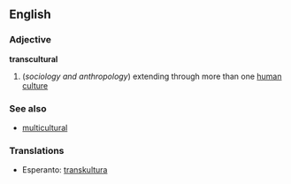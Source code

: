==English==

===Adjective===
'''transcultural'''

# (''sociology and anthropology'') extending through more than one [[human]] [[culture]]

===See also===
*[[multicultural]]

===Translations===
{{rfc-level|Translations at L3+}}
*Esperanto: [[transkultura]]